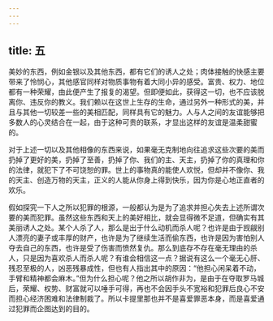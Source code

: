 ```yaml
---
---
---
```

title: 五
---

美妙的东西，例如金银以及其他东西，都有它们的诱人之处；肉体接触的快感主要带来了怜悯心，其他感官同样对物质事物有着大同小异的感受。富贵、权力、地位都有一种荣耀，由此便产生了报复的渴望。但即便如此，获得这一切，也不应该脱离你、违反你的教义。我们赖以在这世上生存的生命，通过另外一种形式的美，并且与其他一切较差一些的美相匹配，同样具有它的魅力。人与人之间的友谊能够把多数人的心灵结合在一起，由于这种可贵的联系，才显出这样的友谊是温柔甜蜜的。

对于上述一切以及其他相像的东西来说，如果毫无克制地向往追求这些次要的美而扔掉了更好的美，扔掉了至善，扔掉了你、我们的主、天主，扔掉了你的真理和你的法律，就犯下了不可饶恕的罪。世上的事物真的能使人欢悦，但却并不像你、我的天主、创造万物的天主，正义的人能从你身上得到快乐，因为你是心地正直者的欢乐。

假如探究一下人之所以犯罪的根源，一般都认为是为了追求并担心失去上述所谓次要的美而犯罪。虽然这些东西和天上的美好相比，就会显得微不足道，但确实有其美丽诱人之处。某个人杀了人，那么是出于什么动机而杀人呢？也许是由于觊觎别人漂亮的妻子或丰厚的财产，也许是为了继续生活而偷东西，也许是因为害怕别人夺去自己的东西，也许是受了伤害而愤然复仇。那么到底存不存在毫无理由的杀人，只是因为喜欢杀人而杀人呢？有谁会相信这一点？据说有这么一个毫无心肝、残忍至极的人，凶恶残暴成性，但也有人指出其中的原因：“他担心闲呆着不动，手臂和精神都会麻木。”但为什么担心呢？他之所以胡作非为，是由于在夺取罗马城后，荣耀、权势、财富就可以唾手可得，再也不会因手头不宽裕和犯罪后良心不安而担心经济困难和法律制裁了。所以卡提里那也并不是喜爱罪恶本身，而是喜爱通过犯罪而企图达到的目的。